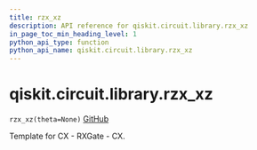 ```yaml
---
title: rzx_xz
description: API reference for qiskit.circuit.library.rzx_xz
in_page_toc_min_heading_level: 1
python_api_type: function
python_api_name: qiskit.circuit.library.rzx_xz
---
```


# qiskit.circuit.library.rzx\_xz

<span id="qiskit.circuit.library.rzx_xz" />

`rzx_xz(theta=None)` [GitHub](https://github.com/qiskit/qiskit/tree/stable/0.23/qiskit/circuit/library/templates/rzx/rzx_xz.py "view source code")

Template for CX - RXGate - CX.

